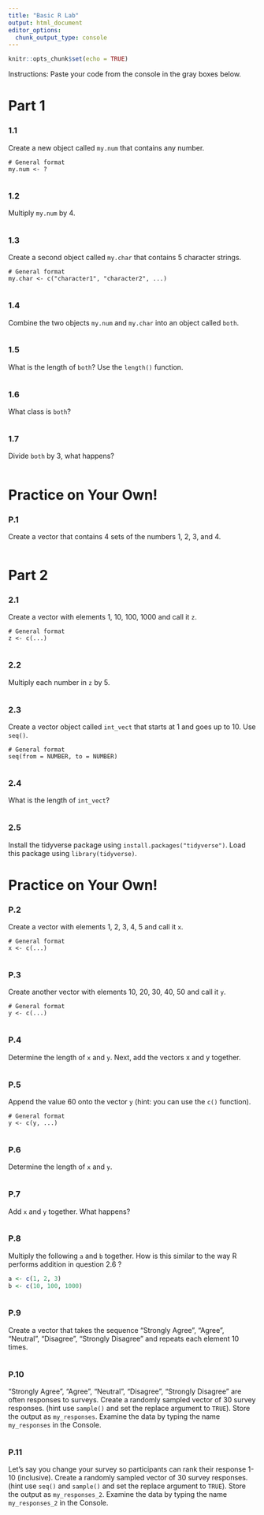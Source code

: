 ```yaml
---
title: "Basic R Lab"
output: html_document
editor_options: 
  chunk_output_type: console
---
```


```r
knitr::opts_chunk$set(echo = TRUE)
```

Instructions: Paste your code from the console in the gray boxes below.

# Part 1

### 1.1 

Create a new object called `my.num` that contains any number.

```
# General format
my.num <- ?
```

```r

```

### 1.2

Multiply `my.num` by 4.

```r

```

### 1.3

Create a second object called `my.char` that contains 5 character strings.

```
# General format
my.char <- c("character1", "character2", ...)
```

```r

```

### 1.4

Combine the two objects `my.num` and `my.char` into an object called `both`.

```r

```

### 1.5

What is the length of `both`? Use the `length()` function.

```r

```

### 1.6 

What class is `both`?

```r

```

### 1.7

Divide `both` by 3, what happens?

```r

```

# Practice on Your Own!

### P.1

Create a vector that contains 4 sets of the numbers 1, 2, 3, and 4.

```r

```


# Part 2

### 2.1 

Create a vector with elements 1, 10, 100, 1000 and call it `z`.

```
# General format
z <- c(...)
```
 
```r

```

### 2.2

Multiply each number in `z` by 5.
 
```r

```

### 2.3

Create a vector object called `int_vect` that starts at 1 and goes up to 10. Use `seq()`.

```
# General format
seq(from = NUMBER, to = NUMBER)
```

```r

```

### 2.4

What is the length of `int_vect`?

```r

```

### 2.5

Install the tidyverse package using `install.packages("tidyverse")`. Load this package using `library(tidyverse)`.

# Practice on Your Own!

### P.2

Create a vector with elements 1, 2, 3, 4, 5 and call it `x`.

```
# General format
x <- c(...)
```
 
```r

```

### P.3

Create another vector with elements 10, 20, 30, 40, 50 and call it `y`.

```
# General format
y <- c(...)
```

```r

```

### P.4

Determine the length of `x` and `y`. Next, add the vectors x and y together.

```r

```

### P.5

Append the value 60 onto the vector `y` (hint: you can use the `c()` function).

```
# General format
y <- c(y, ...)
```

```r

```

### P.6

Determine the length of `x` and `y`.

```r

```

### P.7

Add `x` and `y` together. What happens?

```r

```

### P.8

Multiply the following `a` and `b` together. How is this similar to the way R performs addition in question 2.6 ?

```r
a <- c(1, 2, 3)
b <- c(10, 100, 1000)
```

```r

```

### P.9

Create a vector that takes the sequence "Strongly Agree", "Agree", "Neutral", "Disagree", "Strongly Disagree" and repeats each element 10 times.

```r

```

### P.10

"Strongly Agree", "Agree", "Neutral", "Disagree", "Strongly Disagree" are often responses to surveys. Create a randomly sampled vector of 30 survey responses. (hint use `sample()` and set the replace argument to `TRUE`). Store the output as `my_responses`. Examine the data by typing the name `my_responses` in the Console.

```r

```

### P.11

Let's say you change your survey so participants can rank their response 1-10 (inclusive). Create a randomly sampled vector of 30 survey responses. (hint use `seq()` and `sample()` and set the replace argument to `TRUE`). Store the output as `my_responses_2`. Examine the data by typing the name `my_responses_2` in the Console.

```r

```
